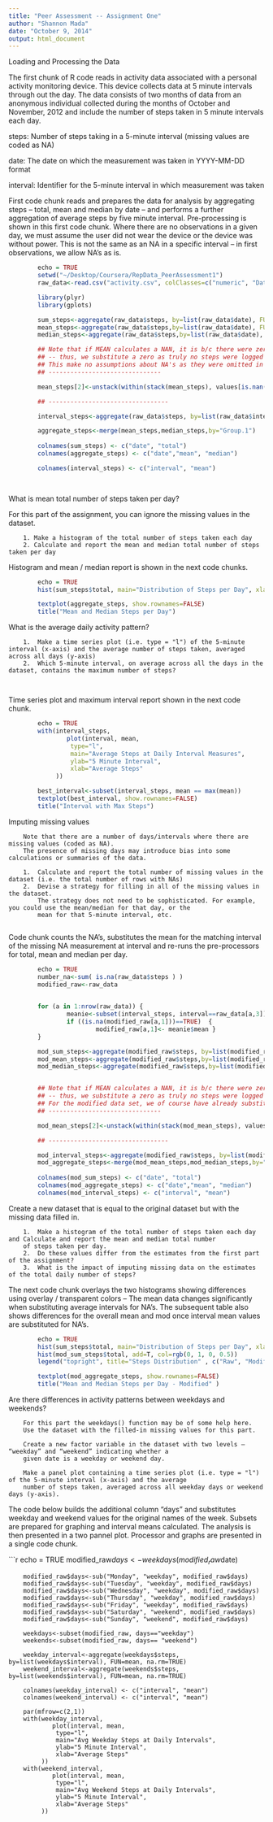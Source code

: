 ```yaml
---
title: "Peer Assessment -- Assignment One"
author: "Shannon Mada"
date: "October 9, 2014"
output: html_document
---
```


Loading and Processing the Data


The first chunk of R code reads in activity data associated with a personal activity monitoring device. This device collects data at 5 minute intervals through out the day. The data consists of two months of data from an anonymous individual collected during the months of October and November, 2012 and include the number of steps taken in 5 minute intervals each day. 

steps: Number of steps taking in a 5-minute interval (missing values are coded as NA)

date: The date on which the measurement was taken in YYYY-MM-DD format

interval: Identifier for the 5-minute interval in which measurement was taken


First code chunk reads and prepares the data for analysis by aggregating steps -- total, mean and median by date -- and performs a further aggregation of average steps by five minute interval.  Pre-processing is shown in this first code chunk.   Where there are no observations in a given day, we  must assume the user did not wear the device or the device was without power.  This is not the same as an NA in a specific interval -- in first observations, we allow NA's as is.

```r
        echo = TRUE
        setwd("~/Desktop/Coursera/RepData_PeerAssessment1")
        raw_data<-read.csv("activity.csv", colClasses=c("numeric", "Date", "numeric"))

        library(plyr)
        library(gplots)

        sum_steps<-aggregate(raw_data$steps, by=list(raw_data$date), FUN=sum, na.rm=TRUE)
        mean_steps<-aggregate(raw_data$steps,by=list(raw_data$date), FUN=mean, na.rm=TRUE)
        median_steps<-aggregate(raw_data$steps,by=list(raw_data$date), FUN=median, na.rm=TRUE)

        ## Note that if MEAN calculates a NAN, it is b/c there were zero observations for the day
        ## -- thus, we substitute a zero as truly no steps were logged
        ## This make no assumptions about NA's as they were omitted in the calculations above versus alternative assumptions
        ## -------------------------------

        mean_steps[2]<-unstack(within(stack(mean_steps), values[is.nan(values)] <- 0))

        ## ---------------------------------

        interval_steps<-aggregate(raw_data$steps, by=list(raw_data$interval), FUN=mean, na.rm=TRUE)

        aggregate_steps<-merge(mean_steps,median_steps,by="Group.1")
                               
        colnames(sum_steps) <- c("date", "total")                      
        colnames(aggregate_steps) <- c("date","mean", "median")

        colnames(interval_steps) <- c("interval", "mean")

  
```


What is mean total number of steps taken per day?

For this part of the assignment, you can ignore the missing values in the dataset.

        1. Make a histogram of the total number of steps taken each day
        2. Calculate and report the mean and median total number of steps taken per day

Histogram and mean / median report is shown in the next code chunks.

```r

        echo = TRUE
        hist(sum_steps$total, main="Distribution of Steps per Day", xlab="Steps", col="red")

```

```r

        textplot(aggregate_steps, show.rownames=FALSE)
        title("Mean and Median Steps per Day")
```


What is the average daily activity pattern?

        1.  Make a time series plot (i.e. type = "l") of the 5-minute interval (x-axis) and the average number of steps taken, averaged across all days (y-axis)
        2.  Which 5-minute interval, on average across all the days in the dataset, contains the maximum number of steps?
        
        
Time series plot and maximum interval report shown in the next code chunk.        

```r

        echo = TRUE
        with(interval_steps,
                plot(interval, mean, 
                 type="l", 
                 main="Average Steps at Daily Interval Measures",
                 ylab="5 Minute Interval",
                 xlab="Average Steps"
             ))
```

``` r

        best_interval<-subset(interval_steps, mean == max(mean))
        textplot(best_interval, show.rownames=FALSE)
        title("Interval with Max Steps")

```


Imputing missing values

        Note that there are a number of days/intervals where there are missing values (coded as NA). 
        The presence of missing days may introduce bias into some calculations or summaries of the data.

        1.  Calculate and report the total number of missing values in the dataset (i.e. the total number of rows with NAs)
        2.  Devise a strategy for filling in all of the missing values in the dataset. 
            The strategy does not need to be sophisticated. For example, you could use the mean/median for that day, or the 
            mean for that 5-minute interval, etc.
            
Code chunk counts the NA's, substitutes the mean for the matching interval of the missing NA measurement at interval and re-runs the pre-processors for total, mean and median per day.

```r

        echo = TRUE
        number_na<-sum( is.na(raw_data$steps ) ) 
        modified_raw<-raw_data                                           ## new data frame for storing the modified data
      

        for (a in 1:nrow(raw_data)) {
                meanie<-subset(interval_steps, interval==raw_data[a,3])  ## load pre-calculated mean steps for matching interval
                if ((is.na(modified_raw[a,1]))==TRUE)  {                 ## replace the NA with the mean selected above 
                        modified_raw[a,1]<- meanie$mean }
        }

        mod_sum_steps<-aggregate(modified_raw$steps, by=list(modified_raw$date), FUN=sum, na.rm=TRUE)
        mod_mean_steps<-aggregate(modified_raw$steps,by=list(modified_raw$date), FUN=mean, na.rm=TRUE)
        mod_median_steps<-aggregate(modified_raw$steps,by=list(modified_raw$date), FUN=median, na.rm=TRUE)


        ## Note that if MEAN calculates a NAN, it is b/c there were zero observations for the day 
        ## -- thus, we substitute a zero as truly no steps were logged
        ## For the modified data set, we of course have already substituted MEAN for NA's.
        ## -------------------------------

        mod_mean_steps[2]<-unstack(within(stack(mod_mean_steps), values[is.nan(values)] <- 0))

        ## ---------------------------------

        mod_interval_steps<-aggregate(modified_raw$steps, by=list(modified_raw$interval), FUN=mean, na.rm=TRUE)
        mod_aggregate_steps<-merge(mod_mean_steps,mod_median_steps,by="Group.1")
                               
        colnames(mod_sum_steps) <- c("date", "total")                      
        colnames(mod_aggregate_steps) <- c("date","mean", "median")
        colnames(mod_interval_steps) <- c("interval", "mean")


```


Create a new dataset that is equal to the original dataset but with the missing data filled in.

        1.  Make a histogram of the total number of steps taken each day and Calculate and report the mean and median total number 
        of steps taken per day. 
        2.  Do these values differ from the estimates from the first part of the assignment? 
        3.  What is the impact of imputing missing data on the estimates of the total daily number of steps?

The next code chunk overlays the two histograms showing differences using overlay / transparent colors -- 
The mean data changes significantly when substituting average intervals for NA's.
The subsequent table also shows differences for the overall mean and mod once interval mean values are substituted for NA's.  


```r

        echo = TRUE
        hist(sum_steps$total, main="Distribution of Steps per Day", xlab="Steps", col="red")
        hist(mod_sum_steps$total, add=T, col=rgb(0, 1, 0, 0.5))
        legend("topright", title="Steps Distribution" , c("Raw", "Modified"), fill=c("red", "green"))
```

```r

        textplot(mod_aggregate_steps, show.rownames=FALSE)
        title("Mean and Median Steps per Day - Modified" )
```


Are there differences in activity patterns between weekdays and weekends?

        For this part the weekdays() function may be of some help here. 
        Use the dataset with the filled-in missing values for this part.

        Create a new factor variable in the dataset with two levels – “weekday” and “weekend” indicating whether a 
        given date is a weekday or weekend day.

        Make a panel plot containing a time series plot (i.e. type = "l") of the 5-minute interval (x-axis) and the average 
        number of steps taken, averaged across all weekday days or weekend days (y-axis). 

The code below builds the additional column "days" and substitutes weekday and weekend values for the original names of the week.  Subsets are prepared for graphing and interval means calculated.  The analysis is then presented in a two pannel plot.  Processor and graphs are presented in a single code chunk.


```r

        echo = TRUE
        modified_raw$days<-weekdays(modified_raw$date)  

        modified_raw$days<-sub("Monday", "weekday", modified_raw$days)
        modified_raw$days<-sub("Tuesday", "weekday", modified_raw$days)
        modified_raw$days<-sub("Wednesday", "weekday", modified_raw$days)
        modified_raw$days<-sub("Thursday", "weekday", modified_raw$days)
        modified_raw$days<-sub("Friday", "weekday", modified_raw$days)
        modified_raw$days<-sub("Saturday", "weekend", modified_raw$days)
        modified_raw$days<-sub("Sunday", "weekend", modified_raw$days)

        weekdays<-subset(modified_raw, days=="weekday")
        weekends<-subset(modified_raw, days== "weekend")

        weekday_interval<-aggregate(weekdays$steps, by=list(weekdays$interval), FUN=mean, na.rm=TRUE)
        weekend_interval<-aggregate(weekends$steps, by=list(weekends$interval), FUN=mean, na.rm=TRUE)

        colnames(weekday_interval) <- c("interval", "mean")
        colnames(weekend_interval) <- c("interval", "mean")

        par(mfrow=c(2,1))
        with(weekday_interval,
                plot(interval, mean, 
                 type="l", 
                 main="Avg Weekday Steps at Daily Intervals",
                 ylab="5 Minute Interval",
                 xlab="Average Steps"
             ))
        with(weekend_interval,
                plot(interval, mean, 
                 type="l", 
                 main="Avg Weekend Steps at Daily Intervals",
                 ylab="5 Minute Interval",
                 xlab="Average Steps"
             ))